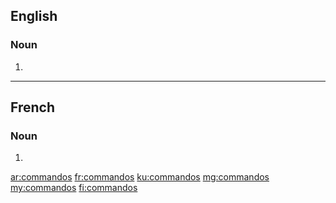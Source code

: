 ==English==

===Noun===
{{head|en|noun plural form}}

# {{plural of|commando|lang=en}}

----

==French==

===Noun===
{{head|fr|noun plural form|g=m}}

# {{plural of|commando|lang=fr}}

[[ar:commandos]]
[[fr:commandos]]
[[ku:commandos]]
[[mg:commandos]]
[[my:commandos]]
[[fi:commandos]]
